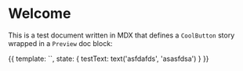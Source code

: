 
<Meta title="Welcome" component={CoolButton} decorators={[withKnobs]}/>

# Welcome

This is a test document written in MDX that defines a `CoolButton` story wrapped in a `Preview` doc block:

<Preview withToolbar>
  <Story name="to Storybook">
    {{
      template: `<cool-button text.bind="testText"></cool-button>`,
      state: {
        testText: text('asfdafds', 'asasfdsa')
      }
    }}
  </Story>
</Preview>


